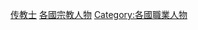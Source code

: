 {{Categories by country|nocat}}
[[Category:传教士|]]
[[Category:各國宗教人物|]]
[[Category:各國職業人物|Category:各國職業人物]]